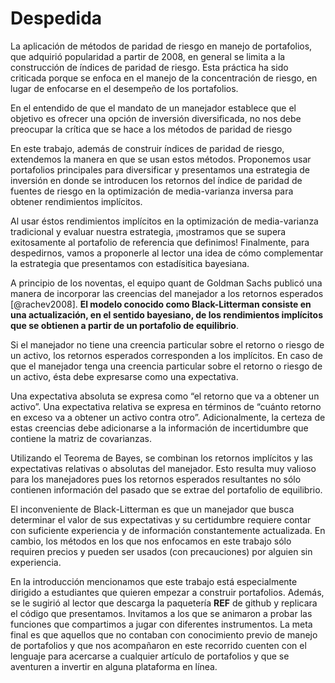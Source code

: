 
# Despedida

La aplicación de métodos de paridad de riesgo en manejo de portafolios, que adquirió popularidad a partir de 2008, en general se limita a la construcción de índices de paridad de riesgo. Esta práctica ha sido criticada porque se enfoca en el manejo de la concentración de riesgo, en lugar de enfocarse en el desempeño de los portafolios. 

En el entendido de que el mandato de un manejador establece que el objetivo es ofrecer una opción de inversión diversificada, no nos debe preocupar la crítica que se hace a los métodos de paridad de riesgo

En este trabajo, además de construir índices de paridad de riesgo, extendemos la manera en que se usan estos métodos. Proponemos usar portafolios principales para diversificar y presentamos una estrategia de inversión en donde se introducen los retornos del índice de paridad de fuentes de riesgo en la optimización de media-varianza inversa para obtener rendimientos implícitos.

<!-- En el entendido de que el mandato de un manejador establece que el objetivo es ofrecer una opción de inversión diversificada, no nos debe preocupar la crítica que se hace a los métodos de paridad de riesgo, pues en la evaluación de nuestra estrategia se mostró que se supera al portafolio de referencia. -->

Al usar éstos rendimientos implícitos en la optimización de media-varianza tradicional y evaluar nuestra estrategia, ¡mostramos que se supera exitosamente al portafolio de referencia que definimos! Finalmente, para despedirnos, vamos a proponerle al lector una idea de cómo complementar la estrategia que presentamos con estadísitica bayesiana.

A principio de los noventas, el equipo quant de Goldman Sachs publicó una manera de incorporar las creencias del manejador a los retornos esperados [@rachev2008]. **El modelo conocido como Black-Litterman consiste en una actualización, en el sentido bayesiano, de los rendimientos implícitos que se obtienen a partir de un portafolio de equilibrio**. 

Si el manejador no tiene una creencia particular sobre el retorno o riesgo de un activo, los retornos esperados corresponden a los implícitos. En caso de que el manejador tenga una creencia particular sobre el retorno o riesgo de un activo, ésta debe expresarse como una expectativa. 

Una expectativa absoluta se expresa como "el retorno que va a obtener un activo". Una expectativa relativa se expresa en términos de "cuánto retorno en exceso va a obtener un activo contra otro". Adicionalmente, la certeza de estas creencias debe adicionarse a la información de incertidumbre que contiene la matriz de covarianzas.

Utilizando el Teorema de Bayes, se combinan los retornos implícitos y las expectativas relativas o absolutas del manejador. Esto resulta muy valioso para los manejadores pues los retornos esperados resultantes no sólo contienen información del pasado que se extrae del portafolio de equilibrio. 

El inconveniente de Black-Litterman es que un manejador que busca determinar el valor de sus expectativas y su certidumbre requiere contar con suficiente experiencia y de información constantemente actualizada. En cambio, los métodos en los que nos enfocamos en este trabajo sólo requiren precios y pueden ser usados (con precauciones) por alguien sin experiencia.

En la introducción mencionamos que este trabajo está especialmente dirigido a estudiantes que quieren empezar a construir portafolios. Además, se le sugirió al lector que descarga la paquetería __REF__ de github y replicara el código que presentamos. Invitamos a los que se animaron a probar las funciones que compartimos a jugar con diferentes instrumentos. La meta final es que aquellos que no contaban con conocimiento previo de manejo de portafolios y que nos acompañaron en este recorrido cuenten con el lenguaje para acercarse a cualquier artículo de portafolios y que se aventuren a invertir en alguna plataforma en línea.

